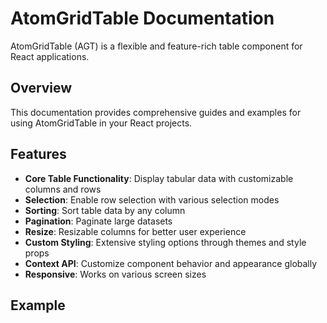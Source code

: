 
<Meta title="Documentation/Introduction" />

# AtomGridTable Documentation

AtomGridTable (AGT) is a flexible and feature-rich table component for React applications.

## Overview

This documentation provides comprehensive guides and examples for using AtomGridTable in your React projects.

## Features

- **Core Table Functionality**: Display tabular data with customizable columns and rows
- **Selection**: Enable row selection with various selection modes
- **Sorting**: Sort table data by any column
- **Pagination**: Paginate large datasets
- **Resize**: Resizable columns for better user experience
- **Custom Styling**: Extensive styling options through themes and style props
- **Context API**: Customize component behavior and appearance globally
- **Responsive**: Works on various screen sizes

## Example

<Canvas of={Stories.Basic} /> 